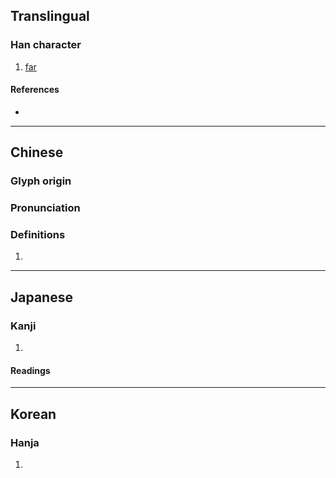 {{character info/new}}
==Translingual==

===Han character===
{{Han char|rn=9|rad=人|as=08|sn=10|four=20296|canj=OYRF|ids=⿰亻京}}

# [[far]]

====References====
* {{Han ref|kx=0108.090|dkj=00780|dj=0230.050|hdz=10182.070|uh=501E|ud=20510|bh=D0C8|bd=53448}}

----

==Chinese==
{{zh-forms}}

===Glyph origin===
{{Han etym}}

===Pronunciation===
{{zh-pron
|m=jìng,liàng
|c=ging6,loeng6
|mn=kēng/kiōng/liōng
|mc=y
|oc=y
|ma=
|cat=a
}}

===Definitions===
{{zh-hanzi}}

# {{rfdef|lang=zh}}

----

==Japanese==

===Kanji===
{{ja-kanji|grade=|rs=人08}}

# {{defn|lang=ja|sort=人08}}

====Readings====
{{ja-readings
|goon=きょう<きやう
|kanon=けい
|on=りょう, おう
|kun=つよ-い, あき-らか, と.お-い, もと-める, きそ-う
}}

----

==Korean==

===Hanja===
{{ko-hanja|hangeul=경|rv=gyeong|mr=kyŏng}}

# {{defn|lang=ko|sort=人08}}